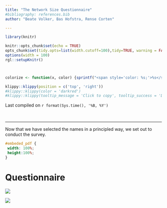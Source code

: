 ```yaml
---
title: "The Network Size Questionnaire"
#bibliography: references.bib
author: "Beate Volker, Bas Hofstra, Rense Corten"

---
```


```r
library(knitr)

knitr::opts_chunk$set(echo = TRUE)
opts_chunk$set(tidy.opts=list(width.cutoff=100),tidy=TRUE, warning = FALSE, message = FALSE,comment = "#>", cache=TRUE, class.source=c("test"), class.output=c("test2"))
options(width = 100)
rgl::setupKnitr()



colorize <- function(x, color) {sprintf("<span style='color: %s;'>%s</span>", color, x) }

```

```r
klippy::klippy(position = c('top', 'right'))
#klippy::klippy(color = 'darkred')
#klippy::klippy(tooltip_message = 'Click to copy', tooltip_success = 'Done')
```

Last compiled on `r format(Sys.time(), '%B, %Y')`

<br>

----

Now that we have selected the names in a principled way, we set out to conduct the survey.


```css
#embeded_pdf {
 width: 100%; 
 height:100%;
}
```

# Questionnaire


<image src="Vragenlijst_netwerkomvang_Page_1.jpg"/>

<image src="Vragenlijst_netwerkomvang_Page_2.jpg"/>
